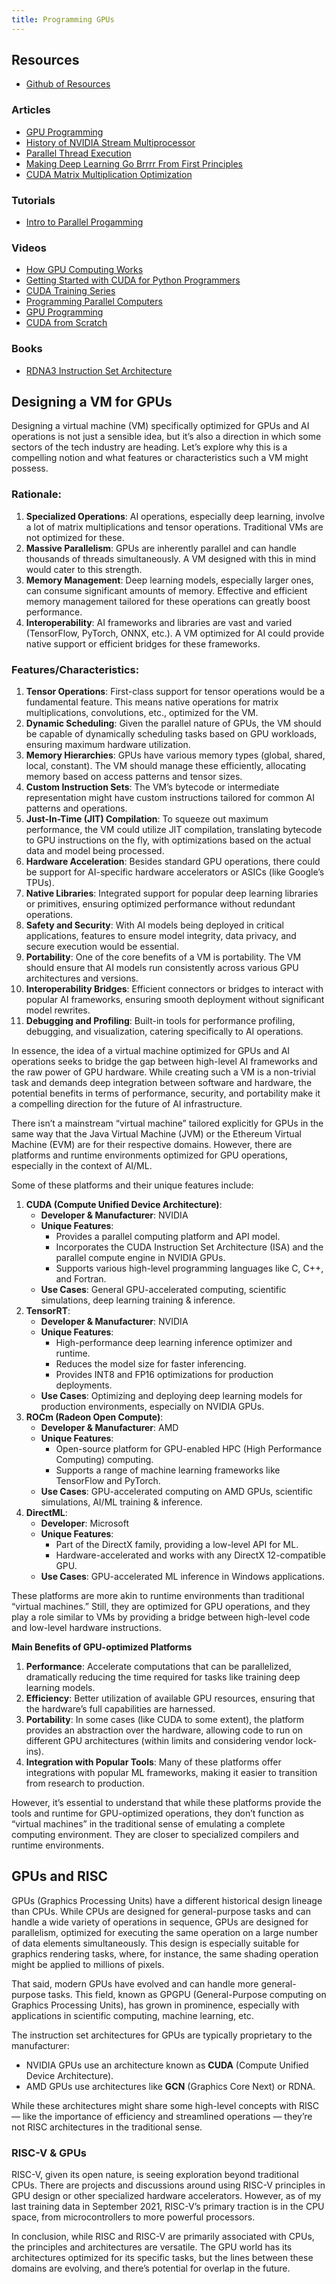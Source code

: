```yaml
---
title: Programming GPUs
---
```



## Resources

- [Github of Resources](https://github.com/arpitingle/gpu-alpha?tab=readme-ov-file)

### Articles

- [GPU Programming](https://enccs.github.io/gpu-programming/)
- [History of NVIDIA Stream Multiprocessor](https://fabiensanglard.net/cuda/)
- [Parallel Thread Execution](https://docs.nvidia.com/cuda/parallel-thread-execution/index.html)
- [Making Deep Learning Go Brrrr From First Principles](https://horace.io/brrr_intro.html)
- [CUDA Matrix Multiplication Optimization](https://leimao.github.io/article/CUDA-Matrix-Multiplication-Optimization/)

### Tutorials

- [Intro to Parallel Progamming](https://developer.nvidia.com/udacity-cs344-intro-parallel-programming)

### Videos

- [How GPU Computing Works](https://www.youtube.com/watch?v=3l10o0DYJXg)
- [Getting Started with CUDA for Python Programmers](https://www.youtube.com/watch?v=nOxKexn3iBo)
- [CUDA Training Series](https://www.youtube.com/playlist?app=desktop&list=PL6RdenZrxrw-zNX7uuGppWETdxt_JxdMj&si=ZqKCQgFef-v3JBv8)
- [Programming Parallel Computers](https://www.youtube.com/playlist?list=PL2RY7P3JxZN-Pz1nwvnoJ9uEHmOmv4jmi)
- [GPU Programming](https://www.youtube.com/playlist?list=PL3xCBlatwrsXCGW4SfEoLzKiMSUCE7S_X)
- [CUDA from Scratch](https://www.youtube.com/playlist?list=PLxNPSjHT5qvvwoy6KXzUbLaF5A8NdJvuo)

### Books

- [RDNA3 Instruction Set Architecture](https://www.amd.com/content/dam/amd/en/documents/radeon-tech-docs/instruction-set-architectures/rdna3-shader-instruction-set-architecture-feb-2023_0.pdf)

## Designing a VM for GPUs

Designing a virtual machine (VM) specifically optimized for GPUs and AI operations is not just a sensible idea, but it's also a direction in which some sectors of the tech industry are heading. Let's explore why this is a compelling notion and what features or characteristics such a VM might possess.

### Rationale:

1. **Specialized Operations**: AI operations, especially deep learning, involve a lot of matrix multiplications and tensor operations. Traditional VMs are not optimized for these.
2. **Massive Parallelism**: GPUs are inherently parallel and can handle thousands of threads simultaneously. A VM designed with this in mind would cater to this strength.
3. **Memory Management**: Deep learning models, especially larger ones, can consume significant amounts of memory. Effective and efficient memory management tailored for these operations can greatly boost performance.
4. **Interoperability**: AI frameworks and libraries are vast and varied (TensorFlow, PyTorch, ONNX, etc.). A VM optimized for AI could provide native support or efficient bridges for these frameworks.

### Features/Characteristics:

1. **Tensor Operations**: First-class support for tensor operations would be a fundamental feature. This means native operations for matrix multiplications, convolutions, etc., optimized for the VM.
2. **Dynamic Scheduling**: Given the parallel nature of GPUs, the VM should be capable of dynamically scheduling tasks based on GPU workloads, ensuring maximum hardware utilization.
3. **Memory Hierarchies**: GPUs have various memory types (global, shared, local, constant). The VM should manage these efficiently, allocating memory based on access patterns and tensor sizes.
4. **Custom Instruction Sets**: The VM's bytecode or intermediate representation might have custom instructions tailored for common AI patterns and operations.
5. **Just-In-Time (JIT) Compilation**: To squeeze out maximum performance, the VM could utilize JIT compilation, translating bytecode to GPU instructions on the fly, with optimizations based on the actual data and model being processed.
6. **Hardware Acceleration**: Besides standard GPU operations, there could be support for AI-specific hardware accelerators or ASICs (like Google's TPUs).
7. **Native Libraries**: Integrated support for popular deep learning libraries or primitives, ensuring optimized performance without redundant operations.
8. **Safety and Security**: With AI models being deployed in critical applications, features to ensure model integrity, data privacy, and secure execution would be essential.
9. **Portability**: One of the core benefits of a VM is portability. The VM should ensure that AI models run consistently across various GPU architectures and versions.
10. **Interoperability Bridges**: Efficient connectors or bridges to interact with popular AI frameworks, ensuring smooth deployment without significant model rewrites.
11. **Debugging and Profiling**: Built-in tools for performance profiling, debugging, and visualization, catering specifically to AI operations.

In essence, the idea of a virtual machine optimized for GPUs and AI operations seeks to bridge the gap between high-level AI frameworks and the raw power of GPU hardware. While creating such a VM is a non-trivial task and demands deep integration between software and hardware, the potential benefits in terms of performance, security, and portability make it a compelling direction for the future of AI infrastructure.

There isn't a mainstream "virtual machine" tailored explicitly for GPUs in the same way that the Java Virtual Machine (JVM) or the Ethereum Virtual Machine (EVM) are for their respective domains. However, there are platforms and runtime environments optimized for GPU operations, especially in the context of AI/ML.

Some of these platforms and their unique features include:

1. **CUDA (Compute Unified Device Architecture)**:
    - **Developer & Manufacturer**: NVIDIA
    - **Unique Features**:
        - Provides a parallel computing platform and API model.
        - Incorporates the CUDA Instruction Set Architecture (ISA) and the parallel compute engine in NVIDIA GPUs.
        - Supports various high-level programming languages like C, C++, and Fortran.
    - **Use Cases**: General GPU-accelerated computing, scientific simulations, deep learning training & inference.
    
2. **TensorRT**:
    - **Developer & Manufacturer**: NVIDIA
    - **Unique Features**:
        - High-performance deep learning inference optimizer and runtime.
        - Reduces the model size for faster inferencing.
        - Provides INT8 and FP16 optimizations for production deployments.
    - **Use Cases**: Optimizing and deploying deep learning models for production environments, especially on NVIDIA GPUs.

3. **ROCm (Radeon Open Compute)**:
    - **Developer & Manufacturer**: AMD
    - **Unique Features**:
        - Open-source platform for GPU-enabled HPC (High Performance Computing) computing.
        - Supports a range of machine learning frameworks like TensorFlow and PyTorch.
    - **Use Cases**: GPU-accelerated computing on AMD GPUs, scientific simulations, AI/ML training & inference.

4. **DirectML**:
    - **Developer**: Microsoft
    - **Unique Features**:
        - Part of the DirectX family, providing a low-level API for ML.
        - Hardware-accelerated and works with any DirectX 12-compatible GPU.
    - **Use Cases**: GPU-accelerated ML inference in Windows applications.

These platforms are more akin to runtime environments than traditional "virtual machines." Still, they are optimized for GPU operations, and they play a role similar to VMs by providing a bridge between high-level code and low-level hardware instructions.

**Main Benefits of GPU-optimized Platforms**

1. **Performance**: Accelerate computations that can be parallelized, dramatically reducing the time required for tasks like training deep learning models.
2. **Efficiency**: Better utilization of available GPU resources, ensuring that the hardware's full capabilities are harnessed.
3. **Portability**: In some cases (like CUDA to some extent), the platform provides an abstraction over the hardware, allowing code to run on different GPU architectures (within limits and considering vendor lock-ins).
4. **Integration with Popular Tools**: Many of these platforms offer integrations with popular ML frameworks, making it easier to transition from research to production.

However, it's essential to understand that while these platforms provide the tools and runtime for GPU-optimized operations, they don't function as "virtual machines" in the traditional sense of emulating a complete computing environment. They are closer to specialized compilers and runtime environments.

## GPUs and RISC

GPUs (Graphics Processing Units) have a different historical design lineage than CPUs. While CPUs are designed for general-purpose tasks and can handle a wide variety of operations in sequence, GPUs are designed for parallelism, optimized for executing the same operation on a large number of data elements simultaneously. This design is especially suitable for graphics rendering tasks, where, for instance, the same shading operation might be applied to millions of pixels.

That said, modern GPUs have evolved and can handle more general-purpose tasks. This field, known as GPGPU (General-Purpose computing on Graphics Processing Units), has grown in prominence, especially with applications in scientific computing, machine learning, etc. 

The instruction set architectures for GPUs are typically proprietary to the manufacturer:

- NVIDIA GPUs use an architecture known as **CUDA** (Compute Unified Device Architecture).
- AMD GPUs use architectures like **GCN** (Graphics Core Next) or RDNA.

While these architectures might share some high-level concepts with RISC — like the importance of efficiency and streamlined operations — they're not RISC architectures in the traditional sense.

### RISC-V & GPUs

RISC-V, given its open nature, is seeing exploration beyond traditional CPUs. There are projects and discussions around using RISC-V principles in GPU design or other specialized hardware accelerators. However, as of my last training data in September 2021, RISC-V's primary traction is in the CPU space, from microcontrollers to more powerful processors.

In conclusion, while RISC and RISC-V are primarily associated with CPUs, the principles and architectures are versatile. The GPU world has its architectures optimized for its specific tasks, but the lines between these domains are evolving, and there's potential for overlap in the future.

